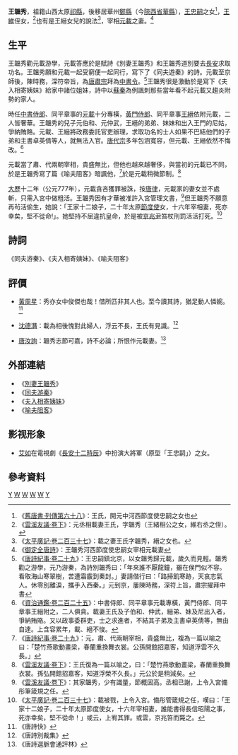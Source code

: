 '''王韞秀'''{{BD|？年||777年||catIdx=W}}，祖籍山西太原[[祁縣|祁縣]]，後移居華州[[郑县_(秦国)|鄭縣]]（今[[陝西省|陝西省]][[華縣|華縣]]），[[王忠嗣|王忠嗣]]之女<ref>《[[:s:舊唐書/卷118|舊唐書·列傳第六十八]]》：王氏，開元中河西節度使忠嗣之女也</ref>，[[王維|王維]]侄女，<ref>《[[:s:雲溪友議/卷下|雲溪友議·卷下]]》：元丞相載妻王氏，字韞秀（王緒相公之女，維右丞之侄）。</ref>也有是王縉女兒的說法<ref>《[[:s:太平廣記/卷第237|太平廣記·卷二百三十七]]》：載之妻王氏字韞秀，縉之女也。</ref>，宰相[[元載|元載]]之妻。<ref>《[[:s:御定全唐詩_(四庫全書本)/卷799|御定全唐詩]]》：王韞秀河西節度使忠嗣女宰相元載妻</ref>

==生平==
王韞秀勸元載游學，元載答應於是賦詩《別妻王韞秀》和王韞秀道別要去[[長安|長安]]求取功名。王韞秀願和元載一起受窮便一起同行，寫下了《同夫遊秦》的詩。元載至京師後，陳時務，深符帝旨，為[[唐肅宗|唐肅宗]]拜為[[中書令|中書令]]。<ref>《[[:s:唐詩紀事_(四庫全書本)/卷29|唐詩紀事·卷二十九]]》：王忠嗣鎮北京，以女韞秀歸元載，歲久而見輕。韞秀勸之游學，元乃游秦，為詩別韞秀曰：「年來誰不厭龍鐘，雖在侯門似不容。看取海山寒翠樹，苦遭霜霰到秦封。」妻請偕行曰：「路掃飢寒跡，天哀志氣人。休零別離淚，攜手入西秦。」元到京，屢陳時務，深符上旨，肅宗擢拜中書</ref>王韞秀很是激動於是寫下《夫入相寄姨妹》給家中諸位姐妹，詩中以[[蘇秦|蘇秦]]為例諷刺那些當年看不起元載又趨炎附勢的家人。

時任[[中書侍郎|中書侍郎]]、同平章事的[[元載|元載]]十分專橫，[[黃門侍郎|黃門侍郎]]、同平章事[[王縉|王縉]]依附元載，二人皆奢華。王韞秀的兒子元伯和、元仲武，王縉的弟弟、妹妹和出入王門的尼姑，爭納賄賂。元載、王縉將政務委託官吏辦理，求取功名的士人如果不巴結他們的子弟和主書卓英倩等人，就無法入官。[[唐代宗|唐代宗]]多年包涵寬容，但元載、王縉依然不悔改。<ref>《[[:s:資治通鑑/卷225|資治通鑑·卷二百二十五]]》：中書侍郎、同平章事元載專橫，黃門侍郎、同平章事王縉附之，二人俱貪。載妻王氏及子伯和、仲武，縉弟、妹及尼出入者，爭納賄賂。又以政事委群吏，士之求進者，不結其子弟及主書卓英倩等，無由自達。上含容累年，載、縉不悛。</ref>

元載當了肅、代兩朝宰相，貴盛無比，但他也越來越奢侈，與當初的元載已不同，於是王韞秀寫了篇《喻夫阻客》暗諷他，<ref>《[[:s:唐詩紀事_(四庫全書本)/卷29|唐詩紀事·卷二十九]]》：元，肅、代兩朝宰相，貴盛無比，複為一篇以喻之曰：「楚竹燕歌動畫梁，春蘭重換舞衣裳。公孫開館招嘉客，知道浮雲不久長。」</ref>於是元載稍微節制。<ref>《[[:s:雲溪友議/卷下|雲溪友議·卷下]]》：王氏復為一篇以喻之，曰：「楚竹燕歌動畫梁，春蘭重換舞衣裳。孫弘開館招嘉客，知道浮榮不久長。」元公於是稍減矣。</ref>

[[大歷|大歷]]十二年（公元777年），元載貪吝獲罪被誅，按[[唐律|唐律]]，元載家的妻女並不處斬，只需入宮中做粗活。王韞秀因有才華被准許入宮管理文書，<ref>《[[:s:雲溪友議/卷下|雲溪友議·卷下]]》：其家韞秀，少有識量，節概固高。丞相已謝，上令入宮備彤筆箴規之任。</ref>但王韞秀不願意再茍活偷生，她說：「王家十二娘子，二十年太原[[節度使|節度使]]女，十六年宰相妻，死亦幸矣，堅不從命!」。她堅持不屈違抗皇命，於是被[[京兆尹|京兆尹]]笞杖刑罰活活打死。<ref>《[[:s:太平廣記/卷第237|太平廣記·卷二百三十七]]》：載被戮，上令入宮。備彤管箴規之任，嘆曰：「王家十二娘子，二十年太原節度使女，十六年宰相妻，誰能書得長信昭陽之事，死亦幸矣，堅不從命！」或云，上宥其罪。或雲，京兆笞而斃之。</ref>

==詩詞==
《同夫游秦》、《夫入相寄姨妹》、《喻夫阻客》

==評價==
*[[黃周星|黃周星]]：秀亦女中俊傑也哉！借所匹非其人也。至今讀其詩，猶足動人憐婉。<ref>《唐詩快》</ref>

*[[沈德潛|沈德潛]]：載為相後愧對此婦人，浮云不長，王氏有見識。<ref>《唐詩別裁集》</ref>

*[[唐汝詢|唐汝詢]]：韞秀志節可嘉，詩不必論；所恨作元載妻。<ref>《唐詩選脈會通評林》</ref>

==外部連結==
* 《[[:s:別妻王韞秀|別妻王韞秀]]》
* 《[[:s:萬首唐人絶句_(四庫全書本)/五言卷22|同夫游秦]]》
* 《[[:s:萬首唐人絶句_(四庫全書本)/七言卷65|夫入相寄姨妹]]》
* 《[[:s:御定全唐詩_(四庫全書本)/全覽27|喻夫阻客]]》

== 影视形象 ==
* [[艾如|艾如]]在電視劇《[[長安十二時辰|長安十二時辰]]》中扮演大將軍（原型「王忠嗣」）之女。

==參考資料==
{{Reflist|2}}
[[Category:王姓|Y]]
[[Category:唐朝女性人物|W]]
[[Category:中国女性诗人|W]]
[[Category:唐朝被賜死人物|W]]
[[Category:唐朝詩人|W]]
[[Category:祁县王氏|Y]]